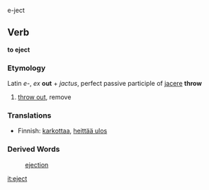 e-ject

==Verb==
'''to eject'''

===Etymology===
Latin ''e-'', ''ex''  '''out''' + ''jactus'', perfect passive participle of [[jacere]] '''throw'''

# [[throw out]], remove

===Translations===
*Finnish: [[karkottaa]], [[heittää ulos]]

===Derived Words===
: [[ejection]]

[[it:eject]]